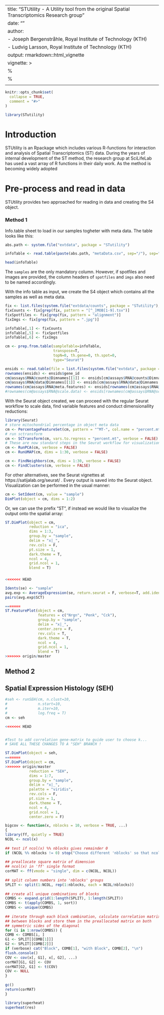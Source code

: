 --
title: "STUtility - A  Utility tool from the original Spatial Transcriptomics Research group"
date: ""
author: 
- Joseph Bergenstråhle, Royal Institute of Technology (KTH)
- Ludvig Larsson, Royal Institute of Technology (KTH)
output: rmarkdown::html_vignette
vignette: >
  %\VignetteIndexEntry{STUtility vignette}
  %\VignetteEngine{knitr::rmarkdown}
  \usepackage[utf8]{inputenc}
---

```r
knitr::opts_chunk$set(
  collapse = TRUE,
  comment = "#>"
)
```

```r
library(STutility)

```


Introduction
============

STUtility is an Rpackage which includes various R-functions for interaction and analysis of Spatial Transcriptomics (ST) data. During the years of internal development of the ST method, the research group at SciLifeLab has used a vast array of R functions in their daily work. As the method is becoming widely adopted 


Pre-process and read in data
=============

STUtility provides two approached for reading in data and creating the S4 object. 

### Method 1

Info.table sheet to load in our samples togheter with meta data. 
The table looks like this:

```r

abs.path <- system.file("extdata", package = "STutility")

```

```r

infoTable <- read.table(paste(abs.path, "metaData.csv", sep="/"), sep=";", header=T)

head(infoTable)
```

The `samples` are the only mandatory column. However, if spotfiles and images are provided, the column headers of `spotfiles` and `imgs` also need to be named accordingly. 

With the info table as input, we create the S4 object which contains all the samples as well as meta data. 

```r
fix <- list.files(system.file("extdata/counts", package = "STutility"), full.names = T)
fixCounts <- fix[grep(fix, pattern = "[^_]MOB[1-9].tsv")]
fixSpotfiles <- fix[grep(fix, pattern = "alignment")]
fixImgs <- fix[grep(fix, pattern = ".jpg")]

infoTable[,1] <- fixCounts
infoTable[,5] <- fixSpotfiles
infoTable[,6] <- fixImgs

```

```r

cm <- prep.from.table(sampleTable=infoTable, 
                      transpose=T, 
                      topN=0, th.gene=0, th.spot=0, 
                      type="Seurat")

```

```r

ensids <- read.table(file = list.files(system.file("extdata", package = "STutility"), full.names = T, pattern = "mouse_genes"), header = T, sep = "\t", stringsAsFactors = F)
rownames(ensids) <- ensids$gene_id
cm@assays$RNA@counts@Dimnames[[1]] <- ensids[cm@assays$RNA@counts@Dimnames[[1]], ]$gene_name
cm@assays$RNA@data@Dimnames[[1]] <- ensids[cm@assays$RNA@data@Dimnames[[1]], ]$gene_name
rownames(cm@assays$RNA@meta.features) <- ensids[rownames(cm@assays$RNA@meta.features), ]$gene_name
#rownames(cm@assays$RNA@scale.data) <- ensids[rownames(cm@assays$RNA@scale.data), ]$gene_name
```

With the Seurat object created, we can proceed with the regular Seurat workflow to scale data, find variable features and conduct dimensionallity reductions:

```r
library(Seurat)
# store mitochondrial percentage in object meta data
cm <- PercentageFeatureSet(cm, pattern = "^MT-", col.name = "percent.mt")
# run sctransform
cm <- SCTransform(cm, vars.to.regress = "percent.mt", verbose = FALSE)
# These are now standard steps in the Seurat workflow for visualization and clustering
cm <- RunPCA(cm, verbose = FALSE)
cm <- RunUMAP(cm, dims = 1:30, verbose = FALSE)

cm <- FindNeighbors(cm, dims = 1:30, verbose = FALSE)
cm <- FindClusters(cm, verbose = FALSE)

```

For other alternatives, see the Seurat vignettes at https://satijalab.org/seurat/ . Every output is saved into the Seurat object. Visualization can be performed in the usual manner:

```r

cm <- SetIdent(cm, value = "sample")
DimPlot(object = cm, dims = 1:2)

```

Or, we can use the prefix "ST", if instead we would like to visualize the output onto the spatial array:

```r

ST.DimPlot(object = cm, 
           reduction = "ica",
           dims = 1:3, 
           group.by = "sample", 
           delim = "x|_", 
           rev.cols = F,
           pt.size = 1,
           dark.theme = T, 
           ncol = 4, 
           grid.ncol = 1, 
           blend = T)

```



### 

```r

<<<<<<< HEAD
```

```r

Idents(se) <- "sample"
avg.exp <- AverageExpression(se, return.seurat = F, verbose=T, add.ident = "sample")
pairs(avg.exp$SCT)

=======
ST.FeaturePlot(object = cm, 
               features = c("Nrgn", "Penk", "Cck"), 
               group.by = "sample", 
               delim = "x|_", 
               center.zero = F, 
               rev.cols = T, 
               dark.theme = T,
               ncol = 4, 
               grid.ncol = 1, 
               blend = T)
>>>>>>> origin/master

```





## Method 2







## Spatial Expression Histology (SEH)


```r

#seh <- runSEH(cm, n.clust=10,
#              n.start=10, 
#              m.iter=10,
#              log.freq = T)
cm <- seh

<<<<<<< HEAD


#Test to add correlation gene-matrix to guide user to choose k...
# SAVE ALL THESE CHANGES TO A "SEH" BRANCH ! 


```

```r

ST.DimPlot(object = seh, 
=======
ST.DimPlot(object = cm, 
>>>>>>> origin/master
           reduction = "SEH",
           dims = 1:7, 
           group.by = "sample", 
           delim = "x|_", 
           palette = "viridis",
           rev.cols = F,
           pt.size = 1,
           dark.theme = T, 
           ncol = 4, 
           grid.ncol = 1, 
           center.zero = F)
```




```r


bigcov <- function(x, nblocks = 10, verbose = TRUE, ...)
{
library(ff, quietly = TRUE)
NCOL <- ncol(x)
 
## test if ncol(x) %% nblocks gives remainder 0
if (NCOL %% nblocks != 0) stop("Choose different 'nblocks' so that ncol(x) %% nblocks = 0!")
 
## preallocate square matrix of dimension
## ncol(x) in 'ff' single format
corMAT <- ff(vmode = "single", dim = c(NCOL, NCOL))
 
## split column numbers into 'nblocks' groups
SPLIT <- split(1:NCOL, rep(1:nblocks, each = NCOL/nblocks))
 
## create all unique combinations of blocks
COMBS <- expand.grid(1:length(SPLIT), 1:length(SPLIT))
COMBS <- t(apply(COMBS, 1, sort))
COMBS <- unique(COMBS)
 
## iterate through each block combination, calculate correlation matrix
## between blocks and store them in the preallocated matrix on both
## symmetric sides of the diagonal
for (i in 1:nrow(COMBS)) {
COMB <- COMBS[i, ]
G1 <- SPLIT[[COMB[1]]]
G2 <- SPLIT[[COMB[2]]]
if (verbose) cat("Block", COMB[1], "with Block", COMB[2], "\n")
flush.console()
COV <- cov(x[, G1], x[, G2], ...)
corMAT[G1, G2] <- COV
corMAT[G2, G1] <- t(COV)
COV <- NULL
}
 
gc()
return(corMAT)
}

library(superheat)
superheat(res)
```

